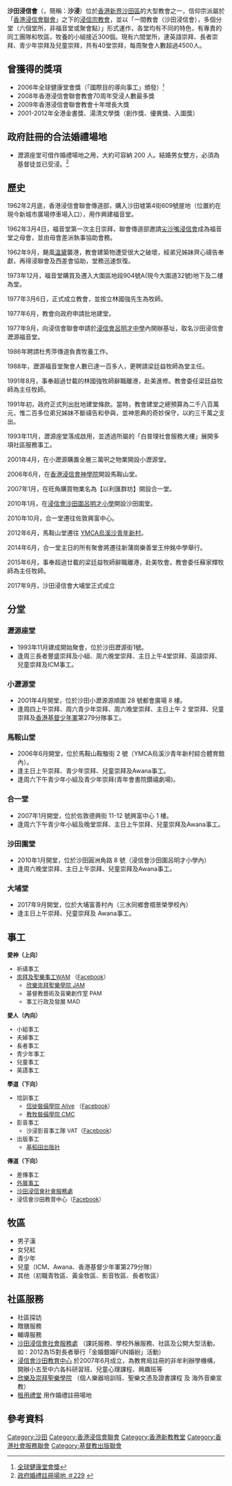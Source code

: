 {{Infobox church
|background_color = #8C0046
|text_color       = #FFFFFF
| name             = 沙田浸信會
| image            = HK_ShatinBaptistChurch_LekYuen.JPG
| denomination     = [[基督新教|基督教]]
| founded date     = 1962
| attendance       = 約4500人
| location         = [[沙田_(香港)|沙田]]瀝源街1號
| country          = {{HKG}}
| website          = [http://www.hkstbc.org www.hkstbc.org]
| seniorpastor     = 蘇家輝牧師
}}

'''沙田浸信會'''（{{lang-en|'''Shatin Baptist Church'''}}，簡稱：'''沙浸'''）位於[[香港|香港]][[新界|新界]][[沙田區|沙田區]]的大型教會之一，信仰宗派屬於「[[香港浸信會聯會|香港浸信會聯會]]」之下的[[浸信宗|浸信宗]][[教會|教會]]，並以「一間教會（沙田浸信會），多個分堂（六個堂所，非福音堂或聚會點）」形式運作，各堂均有不同的特色，有專責的同工團隊和牧區，牧養的小組接近300個。現有六間堂所，連英語崇拜、長者崇拜、青少年崇拜及兒童崇拜，共有40堂崇拜，每周聚會人數超過4500人。

==曾獲得的獎項==
* 2006年全球健康堂會獎（「國際目的導向事工」頒發）<small><ref>[http://www.purposedrivenchurch.com/en-US/AboutUs/CHA/2006/ShatinBaptistChurch.htm 全球健康堂會獎]{{dead link|date=2018年3月 |bot=InternetArchiveBot |fix-attempted=yes }}</ref></small>
* 2008年香港浸信會聯會教會70周年受浸人數最多獎
* 2009年香港浸信會聯會教會十年增長大獎
* 2001-2012年全港金書獎、湯清文學獎（創作獎、優異獎、入圍獎）

==政府註冊的合法婚禮場地==
* 瀝源座堂可借作婚禮場地之用，大約可容納 200 人。結婚男女雙方，必須為基督徒並已受浸。<ref>[http://www.gov.hk/tc/residents/immigration/images/pdf/licensedmarriages.pdf 政府婚禮註冊場地 ＃229] {{webarchive|url=https://web.archive.org/web/20111119222752/http://www.gov.hk/tc/residents/immigration/images/pdf/licensedmarriages.pdf |date=2011-11-19 }}</ref>

== 歷史 ==
1962年2月底，香港浸信會聯會傳道部，購入沙田墟第4街609號屋地（位置約在現今新城市廣場停車場入口），用作興建福音堂。

1962年3月4日，福音堂第一次主日崇拜，聯會傳道部邀請[[尖沙嘴浸信會|尖沙嘴浸信會]]成為福音堂之母會，並由母會差派執事協助會務。

1962年9月，颶風[[溫黛|溫黛]]襲港，教會建築物遭受很大之破壞，經弟兄姊妹齊心禱告奉獻，再得浸聯會及西差會協助，堂務迅速恢復。

1973年12月，福音堂購買及遷入大圍區地段904號A(現今大圍道32號)地下及二樓為堂。

1977年3月6日，正式成立教會，並按立林國強先生為牧師。

1977年6月，教會向政府申請批地建堂。

1977年9月，向浸信會聯會申請於[[浸信會呂明才中學|浸信會呂明才中學]]內開辦基址，取名沙田浸信會瀝源福音堂。

1986年聘請杜秀萍傳道負責牧養工作。

1988年，瀝源福音堂聚會人數已達一百多人，更聘請梁廷益牧師為堂主任。

1991年8月，事奉超過廿載的林國強牧師辭職離港，赴美進修。教會委任梁廷益牧師為主任牧師。

1991年初，政府正式列出批地建堂條款。當時，教會建堂之總預算為二千八百萬元，惟二百多位弟兄姊妹不斷禱告和參與，並神恩典的奇妙保守，以約三千萬之支出。

1993年11月，瀝源座堂落成啟用，並透過所屬的「白普理社會服務大樓」展開多項社區服務事工。

2001年4月，在小瀝源購置全層三萬呎之物業開設小瀝源堂。

2006年6月，在[[香港浸信會神學院|香港浸信會神學院]]開設馬鞍山堂。

2007年1月，在旺角購買物業名為【以利匯群坊】開設合一堂。

2010年1月，在[[浸信會沙田圍呂明才小學|浸信會沙田圍呂明才小學]]開設沙田圍堂。

2010年10月，合一堂遷往佐敦興富中心。

2012年6月，馬鞍山堂遷往 [[YMCA|YMCA]][[烏溪沙青年新村|烏溪沙青年新村]]。

2014年6月，合一堂主日的所有聚會將遷往新蒲崗樂善堂王仲銘中學舉行。

2015年6月，事奉超過廿載的梁廷益牧師辭職離港，赴美牧會。教會委任蘇家輝牧師為主任牧師。

2017年9月，沙田浸信會大埔堂正式成立

== 分堂 ==
===瀝源座堂=== 
*1993年11月建成開始聚會，位於沙田瀝源街1號。
*逢周三長者豐盛崇拜及小組、周六晚堂崇拜、主日上午4堂崇拜、英語崇拜、兒童崇拜及ICM事工。

===小瀝源堂===
*2001年4月開堂，位於沙田小瀝源源順圍 28 號都會廣場 8 樓。
*逢周四上午崇拜、周六青少年崇拜、周六晚堂崇拜、主日上午 2 堂崇拜、兒童崇拜及[[香港基督少年軍|香港基督少年軍]]第279分隊事工。

===馬鞍山堂===
*2006年6月開堂，位於馬鞍山鞍駿街 2 號（YMCA烏溪沙青年新村綜合體育館內）。
*逢主日上午崇拜、青少年崇拜、兒童崇拜及Awana事工。
*逢周六下午青少年小組及青少年崇拜(青年會書院鑽禧劇場)。

===合一堂===
*2007年1月開堂，位於佐敦德興街 11-12 號興富中心 1 樓。
*逢周六下午青少年小組及晚堂崇拜、主日上午崇拜、兒童崇拜及Awana事工。

===沙田圍堂===

*2010年1月開堂，位於沙田圓洲角路 8 號（浸信會沙田圍呂明才小學內）
*逢周六晚堂崇拜、主日上午崇拜、兒童崇拜及Awana事工。

===大埔堂===

*2017年9月開堂，位於大埔富善村內（三水同鄉會禤景榮學校內）
*逢主日上午崇拜、兒童崇拜及 Awana事工。

== 事工 ==
<div style="font-size: small">
{{col-begin}}
{{col-4}}
'''愛神（上向）'''
* 祈禱事工
* [http://www.hkstbc.org/acms/content.asp?site=stbc&op=showbycode&code=Ministry-Music 崇拜及聖樂事工WAM] {{Wayback|url=http://www.hkstbc.org/acms/content.asp?site=stbc&op=showbycode&code=Ministry-Music |date=20150610130544 }}（[https://www.facebook.com/hkstbcwam Facebook]）
** [http://www.hkstbc.org/acms/content.asp?site=stbc&op=showbycode&code=Service-JAM 欣樂崇拜聖樂學院 JAM ] {{Wayback|url=http://www.hkstbc.org/acms/content.asp?site=stbc&op=showbycode&code=Service-JAM |date=20150610130554 }}
** 基督教藝術及音樂創作室 PAM 
** 事工行政及發展 MAD 
{{col-4}}
'''愛人（內向）'''
* 小組事工
* 夫婦事工
* 長者事工
* 青少年事工
* 兒童事工
* 英語事工
{{col-4}}
'''學道（下向）'''
* 培訓事工
** [http://www.hkstbc.org/acms/alive/ 信徙裝備學院 Alive] {{Wayback|url=http://www.hkstbc.org/acms/alive/ |date=20200216195838 }}（[https://www.facebook.com/hkstbcalive Facebook]）
** [http://www.hkstbc.org/acms/cmc/ 教牧裝備學院 CMC] {{Wayback|url=http://www.hkstbc.org/acms/cmc/ |date=20200217210522 }}
* 影音事工
** 沙浸影音事工隊 VAT（[https://www.facebook.com/hkstbcvat Facebook]）
* 出版事工
** [https://stbcbooks.wordpress.com/ 基稻田出版社] {{Wayback|url=https://stbcbooks.wordpress.com/ |date=20150610110238 }}
{{col-4}}
'''傳道（下向）'''
* 差傳事工
* [http://www.hkstbc.org/acms/content.asp?site=stbc&op=showbyid&id=20931 外展事工] {{Wayback|url=http://www.hkstbc.org/acms/content.asp?site=stbc&op=showbyid&id=20931 |date=20150613182531 }}
* [https://stbcss.wordpress.com 沙田浸信會社會服務處] {{Wayback|url=https://stbcss.wordpress.com/ |date=20160915181430 }}
* 浸信會沙田教育中心（[https://www.facebook.com/pages/%E6%B5%B8%E4%BF%A1%E6%9C%83%E6%B2%99%E7%94%B0%E6%95%99%E8%82%B2%E4%B8%AD%E5%BF%83-Shatin-Baptist-Church-Education-Centre/594098617295749?sk=timeline Facebook]）
{{col-end}}
</div>

== 牧區 ==
* 男子漢
* 女兒紅
* 青少年
* 兒童（ICM、Awana、香港基督少年軍第279分隊）
* 其他（初職青牧區、黃金牧區、影音牧區、長者牧區）

== 社區服務 ==
* 社區探訪
* 贈膳服務
* 輔導服務
* [https://stbcss.wordpress.com 沙田浸信會社會服務處] {{Wayback|url=https://stbcss.wordpress.com/ |date=20160915181430 }}（課託服務、學校外展服務、社區及公開大型活動，如：2012為15對長者舉行「金婚銀婚FUN婚紛」活動）
* [http://www.hkstbc.org/acms/content.asp?site=stbc&op=showbycode&code=Service-Education 浸信會沙田教育中心] {{Wayback|url=http://www.hkstbc.org/acms/content.asp?site=stbc&op=showbycode&code=Service-Education |date=20150610130501 }}於2007年6月成立，為教育局註冊的非牟利辦學機構，開辦小五至中六各科研習班、兒童心理課程、興趣班等
* [http://www.hkstbc.org/acms/content.asp?site=stbc&op=showbycode&code=Service-JAM 欣樂及崇拜聖樂學院] {{Wayback|url=http://www.hkstbc.org/acms/content.asp?site=stbc&op=showbycode&code=Service-JAM |date=20150610130554 }}（個人樂器培訓班、聖樂文憑及證書課程 及 海外音樂宣教）
* [http://www.hkstbc.org/acms/content.asp?site=stbc&op=showbycode&code=Service-Rental 租用禮堂] {{Wayback|url=http://www.hkstbc.org/acms/content.asp?site=stbc&op=showbycode&code=Service-Rental |date=20190902120547 }}用作婚禮註冊場地

== 參考資料 ==
{{reflist|2}}
[[Category:沙田|Category:沙田]]
[[Category:香港浸信會聯會|Category:香港浸信會聯會]]
[[Category:香港新教教堂|Category:香港新教教堂]]
[[Category:香港社會服務聯會|Category:香港社會服務聯會]]
[[Category:基督教出版聯會|Category:基督教出版聯會]]